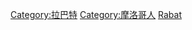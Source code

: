 {{Commonscat|People of Rabat}}

[[Category:拉巴特|Category:拉巴特]]
[[Category:摩洛哥人|Category:摩洛哥人]]
[[Category:各首都人物|Rabat]]